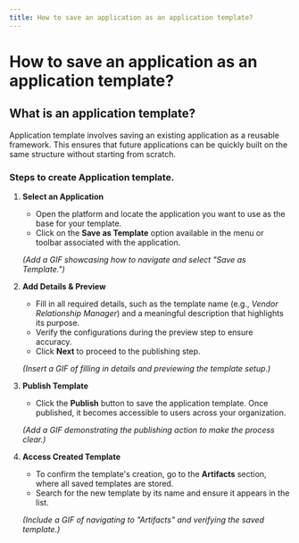 ```yaml
---
title: How to save an application as an application template?
---
```


# How to save an application as an application template?

## What is an application template?

Application template involves saving an existing application as a reusable framework. This ensures that future applications can be quickly built on the same structure without starting from scratch.

### **Steps to create Application template.**

1.  **Select an Application**

    - Open the platform and locate the application you want to use as the base for your template.
    - Click on the **Save as Template** option available in the menu or toolbar associated with the application.

    _(Add a GIF showcasing how to navigate and select "Save as Template.")_

2.  **Add Details & Preview**

    - Fill in all required details, such as the template name (e.g., _Vendor Relationship Manager_) and a meaningful description that highlights its purpose.
    - Verify the configurations during the preview step to ensure accuracy.
    - Click **Next** to proceed to the publishing step.

    _(Insert a GIF of filling in details and previewing the template setup.)_

3.  **Publish Template**

    - Click the **Publish** button to save the application template. Once published, it becomes accessible to users across your organization.

    _(Add a GIF demonstrating the publishing action to make the process clear.)_

4.  **Access Created Template**

    - To confirm the template's creation, go to the **Artifacts** section, where all saved templates are stored.
    - Search for the new template by its name and ensure it appears in the list.

    _(Include a GIF of navigating to "Artifacts" and verifying the saved template.)_
